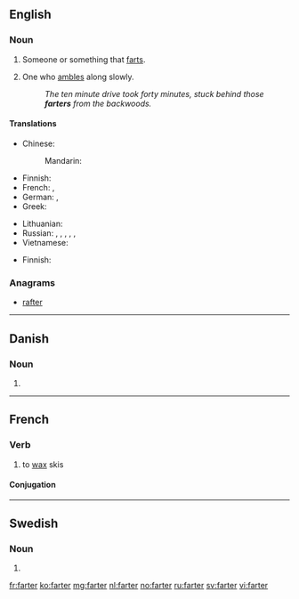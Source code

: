 ==English==

===Noun===
{{en-noun}}

# Someone or something that [[fart]]s.
# {{context|dialectal|lang=en}} One who [[amble]]s along slowly.
#: ''The ten minute drive took forty minutes, stuck behind those '''farters''' from the backwoods.''

====Translations====
{{trans-top|s/he who farts}}
* Chinese:
*: Mandarin: {{t|cmn|放屁者|tr=fàngpìzhě|sc=Hani}}
* Finnish: {{t+|fi|piereskelijä}}
* French: {{t+|fr|péteur|m}}, {{t+|fr|péteuse|f}}
* German: {{t|de|Furzer|m}}, {{t|de|Furzerin|f}}
* Greek: {{t+|el|κλανιάρης|m|tr=klaniáris|sc=Grek}}
{{trans-mid}}
* Lithuanian: {{t|lt|pirdžius|m}}
* Russian: {{t+|ru|пердун|m|tr=perdún|sc=Cyrl}}, {{t|ru|пердунья|f|tr=perdúnʹja|sc=Cyrl}}, {{t|ru|пердушка|f|tr=perdúška|sc=Cyrl}}, {{t|ru|бздун|m|tr=bzdun|sc=Cyrl}}, {{t|ru|бздунья|f|tr=bzdúnʹja|sc=Cyrl}}, {{t|ru|бздушка|f|tr=bzdúška|sc=Cyrl}}
* Vietnamese: {{t|vi|bôi mỡ}}
{{trans-bottom}}

{{trans-top|slow person}}
* Finnish: {{t+|fi|etana}}
{{trans-mid}}
{{trans-bottom}}

===Anagrams===
* [[rafter#English|rafter]]

----

==Danish==

===Noun===
{{head|da|noun form|g=c}}

# {{plural indefinite of|fart|lang=da}}

----

==French==

===Verb===
{{fr-verb}}

# to [[wax]] skis

====Conjugation====
{{fr-conj-er|fart|avoir}}

----

==Swedish==

===Noun===
{{head|sv|noun form}}

# {{sv-noun-form-indef-pl|fart}}

[[fr:farter]]
[[ko:farter]]
[[mg:farter]]
[[nl:farter]]
[[no:farter]]
[[ru:farter]]
[[sv:farter]]
[[vi:farter]]